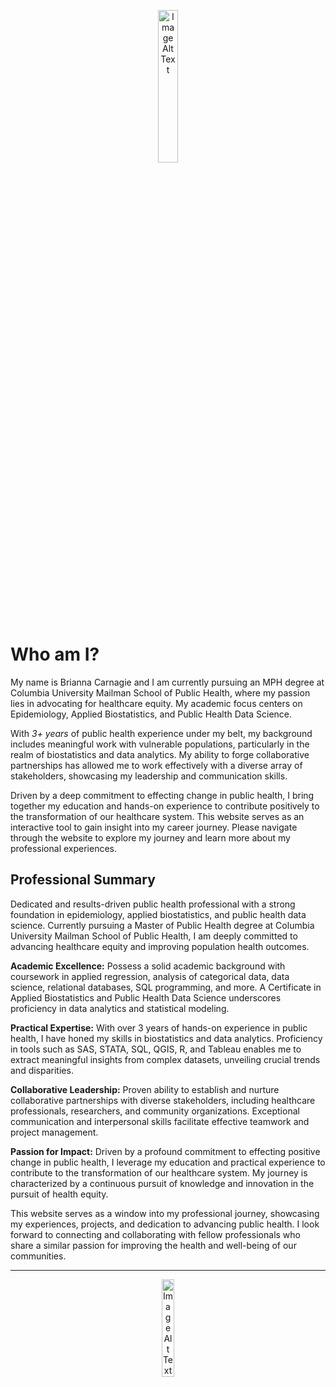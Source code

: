 <div style="text-align: center;">
  <img src="images/headshot.jpg" alt="Image Alt Text" style="margin: 0 auto; width: 25%;">
</div>

# Who am I?

My name is Brianna Carnagie and I am currently pursuing an MPH degree at Columbia University Mailman School of Public Health, where my passion lies in advocating for healthcare equity. My academic focus centers on Epidemiology, Applied Biostatistics, and Public Health Data Science.

With *3+ years* of public health experience under my belt, my background includes meaningful work with vulnerable populations, particularly in the realm of biostatistics and data analytics. My ability to forge collaborative partnerships has allowed me to work effectively with a diverse array of stakeholders, showcasing my leadership and communication skills.

Driven by a deep commitment to effecting change in public health, I bring together my education and hands-on experience to contribute positively to the transformation of our healthcare system. This website serves as an interactive tool to gain insight into my career journey. Please navigate through the website to explore my journey and learn more about my professional experiences.


## Professional Summary

Dedicated and results-driven public health professional with a strong foundation in epidemiology, applied biostatistics, and public health data science. Currently pursuing a Master of Public Health degree at Columbia University Mailman School of Public Health, I am deeply committed to advancing healthcare equity and improving population health outcomes.

**Academic Excellence:** Possess a solid academic background with coursework in applied regression, analysis of categorical data, data science, relational databases, SQL programming, and more. A Certificate in Applied Biostatistics and Public Health Data Science underscores proficiency in data analytics and statistical modeling.

**Practical Expertise:** With over 3 years of hands-on experience in public health, I have honed my skills in biostatistics and data analytics. Proficiency in tools such as SAS, STATA, SQL, QGIS, R, and Tableau enables me to extract meaningful insights from complex datasets, unveiling crucial trends and disparities.

**Collaborative Leadership:** Proven ability to establish and nurture collaborative partnerships with diverse stakeholders, including healthcare professionals, researchers, and community organizations. Exceptional communication and interpersonal skills facilitate effective teamwork and project management.

**Passion for Impact:** Driven by a profound commitment to effecting positive change in public health, I leverage my education and practical experience to contribute to the transformation of our healthcare system. My journey is characterized by a continuous pursuit of knowledge and innovation in the pursuit of health equity.

This website serves as a window into my professional journey, showcasing my experiences, projects, and dedication to advancing public health. I look forward to connecting and collaborating with fellow professionals who share a similar passion for improving the health and well-being of our communities.

---


<div style="text-align: center;">
  <img src="images/hex-bac2214.png" alt="Image Alt Text" style="margin: 0 auto; width: 20%;">
</div>





